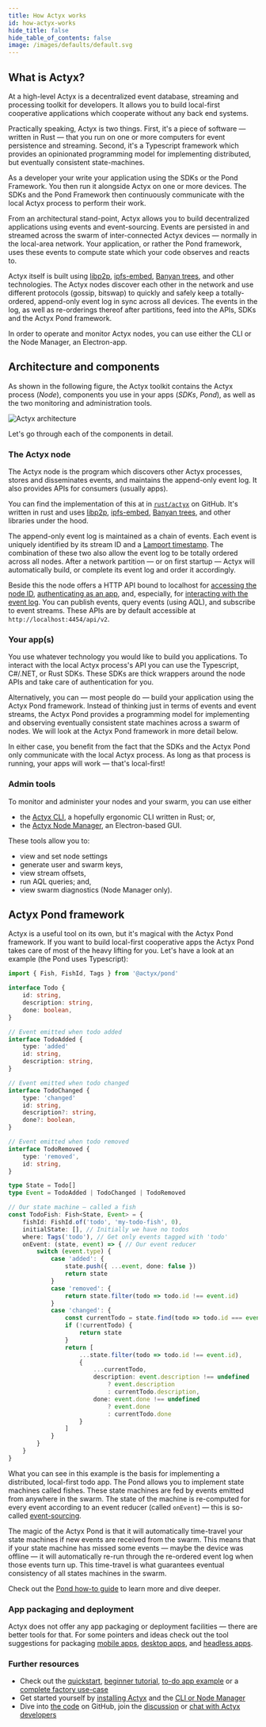 ```yaml
---
title: How Actyx works
id: how-actyx-works
hide_title: false
hide_table_of_contents: false
image: /images/defaults/default.svg
---
```



## What is Actyx?

At a high-level Actyx is a decentralized event database, streaming and processing toolkit for developers.
It allows you to build local-first cooperative applications which cooperate without any back end systems.

Practically speaking, Actyx is two things.
First, it's a piece of software — written in Rust — that you run on one or more computers for event persistence and streaming.
Second, it's a Typescript framework which provides an opinionated programming model for implementing distributed, but eventually consistent state-machines.

As a developer your write your application using the SDKs or the Pond Framework.
You then run it alongside Actyx on one or more devices.
The SDKs and the Pond Framework then continuously communicate with the local Actyx process to perform their work.

From an architectural stand-point, Actyx allows you to build decentralized applications using events and event-sourcing.
Events are persisted in and streamed across the swarm of inter-connected Actyx devices — normally in the local-area network.
Your application, or rather the Pond framework, uses these events to compute state which your code observes and reacts to.

Actyx itself is built using [libp2p](https://github.com/libp2p), [ipfs-embed](https://github.com/ipfs-rust/ipfs-embed), 
[Banyan trees](https://github.com/Actyx/banyan), and other technologies.
The Actyx nodes discover each other in the network and use different protocols (gossip, bitswap) to quickly and safely 
keep a totally-ordered, append-only event log in sync across all devices.
The events in the log, as well as re-orderings thereof after partitions, feed into the APIs, SDKs and the Actyx Pond framework.

In order to operate and monitor Actyx nodes, you can use either the CLI or the Node Manager, an Electron-app.

## Architecture and components

As shown in the following figure, the Actyx toolkit contains the Actyx process (_Node_), components you use in your apps (_SDKs_, _Pond_), as 
well as the two monitoring and administration tools.

![Actyx architecture](../../static/images/conceptual/how-actyx-works/how-it-works.svg)

Let's go through each of the components in detail.

### The Actyx node

The Actyx node is the program which discovers other Actyx processes, stores and disseminates events, 
and maintains the append-only event log. It also provides APIs for consumers (usually apps).

You can find the implementation of this at in [`rust/actyx`](https://github.com/Actyx/Actyx/tree/master/rust/actyx) 
on GitHub.
It's written in rust and uses [libp2p](https://github.com/libp2p), [ipfs-embed](https://github.com/ipfs-rust/ipfs-embed), 
[Banyan trees](https://github.com/Actyx/banyan), and other libraries under the hood.

The append-only event log is maintained as a chain of events. Each event is uniquely identified
by its stream ID and a [Lamport timestamp](https://en.wikipedia.org/wiki/Lamport_timestamp). The combination
of these two also allow the event log to be totally ordered across all nodes. After a network partition — or on 
first startup — Actyx will automatically build, or complete its event log and order it accordingly.

Beside this the node offers a HTTP API bound to localhost for [accessing the node ID](../reference/node-api.mdx), 
[authenticating as an app](../reference/auth-api.mdx), and, especially, for 
[interacting with the event log](../reference/events-api.mdx). You can publish events, query events (using AQL), 
and subscribe to event streams. These APIs are by default accessible at `http://localhost:4454/api/v2`.

### Your app(s)

You use whatever technology you would like to build you applications. To interact with the local 
Actyx process's API you can use the Typescript, C#/.NET, or Rust SDKs. These SDKs are thick wrappers 
around the node APIs and take care of authentication for you.

Alternatively, you can — most people do — build your application using the Actyx Pond framework. Instead 
of thinking just in terms of events and event streams, the Actyx Pond provides a programming model for 
implementing and observing eventually consistent state machines across a swarm of nodes. We will look at the 
Actyx Pond framework in more detail below.

In either case, you benefit from the fact that the SDKs and the Actyx Pond only communicate with the local 
Actyx process. As long as that process is running, your apps will work — that's local-first!

### Admin tools

To monitor and administer your nodes and your swarm, you can use either

- the [Actyx CLI](../reference/cli/overview.md), a hopefully ergonomic CLI written in Rust; or,
- the [Actyx Node Manager](../reference/node-manager.mdx), an Electron-based GUI.

These tools allow you to:

- view and set node settings
- generate user and swarm keys,
- view stream offsets,
- run AQL queries; and,
- view swarm diagnostics (Node Manager only).


## Actyx Pond framework

Actyx is a useful tool on its own, but it's magical with the Actyx Pond framework. If you want to build 
local-first cooperative apps the Actyx Pond takes care of most of the heavy lifting for you. Let's have a 
look at an example (the Pond uses Typescript):

```ts
import { Fish, FishId, Tags } from '@actyx/pond'

interface Todo {
    id: string,
    description: string,
    done: boolean,
}

// Event emitted when todo added
interface TodoAdded {
    type: 'added'
    id: string,
    description: string,
}

// Event emitted when todo changed
interface TodoChanged {
    type: 'changed'
    id: string,
    description?: string,
    done?: boolean,
}

// Event emitted when todo removed
interface TodoRemoved {
    type: 'removed',
    id: string,
}

type State = Todo[]
type Event = TodoAdded | TodoChanged | TodoRemoved

// Our state machine — called a fish
const TodoFish: Fish<State, Event> = {
    fishId: FishId.of('todo', 'my-todo-fish', 0),
    initialState: [], // Initially we have no todos
    where: Tags('todo'), // Get only events tagged with 'todo'
    onEvent: (state, event) => { // Our event reducer
        switch (event.type) {
            case 'added': {
                state.push({ ...event, done: false })
                return state
            }
            case 'removed': {
                return state.filter(todo => todo.id !== event.id)
            }
            case 'changed': {
                const currentTodo = state.find(todo => todo.id === event.id)
                if (!currentTodo) {
                    return state
                }
                return [
                    ...state.filter(todo => todo.id !== event.id),
                    {
                        ...currentTodo,
                        description: event.description !== undefined
                            ? event.description
                            : currentTodo.description,
                        done: event.done !== undefined
                            ? event.done
                            : currentTodo.done
                    }
                ]
            }
        }
    }
}
```

What you can see in this example is the basis for implementing a distributed, local-first todo 
app. The Pond allows you to implement state machines called fishes. These state machines are fed by
events emitted from anywhere in the swarm. The state of the machine is re-computed for every event
according to an event reducer (called `onEvent`) — this is so-called
[event-sourcing](https://martinfowler.com/eaaDev/EventSourcing.html).

The magic of the Actyx Pond is that it will automatically time-travel your state machines if new 
events are received from the swarm. This means that if your state machine has missed some events 
— maybe the device was offline — it will automatically re-run through the re-ordered event log when 
those events turn up. This time-travel is what guarantees eventual consistency of all states machines 
in the swarm.

Check out the [Pond how-to guide](../how-to/actyx-pond/introduction.mdx) to learn more and dive deeper.

### App packaging and deployment

Actyx does not offer any app packaging or deployment facilities — there are better tools for that. 
For some pointers and ideas check out the tool suggestions for packaging [mobile apps](../how-to/packaging/mobile-apps.mdx),
[desktop apps](../how-to/packaging/desktop-apps.mdx), and [headless apps](../how-to/packaging/headless-apps.mdx).

### Further resources

- Check out the [quickstart](../tutorials/quickstart.mdx), [beginner tutorial](../tutorials/chat.mdx), 
  [to-do app example](https://github.com/actyx-contrib/todo-react) or a 
  [complete factory use-case](../tutorials/advanced-tutorial/introduction.mdx)
- Get started yourself by [installing Actyx](../how-to/local-development/install-actyx.mdx) 
  and the [CLI or Node Manager](../how-to/local-development/install-cli-node-manager.mdx)
- Dive into [the code](https://github.com/actyx/actyx) on GitHub, join the [discussion](https://community.actyx.com/) 
  or [chat with Actyx developers](https://discord.gg/262yJhc)


